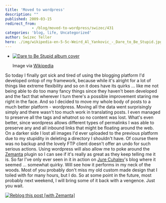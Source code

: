 ```yaml
---
title: 'Moved to wordpress'
description: ""
published: 2009-03-15
redirect_from: 
            - /blog/moved-to-wordpress/swizec/431
categories: 'blog, life, Uncategorized'
author: Swizec Teller
hero: ./img/wikipedia-en-5-5c-Weird_Al_Yankovic_-_Dare_to_Be_Stupid.jpg
---
```

- [![Dare to Be Stupid album cover](./img/wikipedia-en-5-5c-Weird_Al_Yankovic_-_Dare_to_Be_Stupid.jpg "Dare to Be Stupid album cover")](http://en.wikipedia.org/wiki/Image:Weird_Al_Yankovic_-_Dare_to_Be_Stupid.jpg)

  Image via [Wikipedia](http://en.wikipedia.org/wiki/Image:Weird_Al_Yankovic_-_Dare_to_Be_Stupid.jpg)

So today I finally got sick and tired of using the blogging platform I'd developed ontop of my framework, because while it's alright for a lot of things like extreme flexibility and so on it does have its quirks ... like me not being able to do too many fancy things since they haven't been developed and the fact that wherever I turn there's a possible improvement staring me right in the face. And so I decided to move my whole body of posts to a much better platform - wordpress. Moving all the data went surprisingly simply and there wasn't too much work in translating posts. I even managed to preserve all the tags and whatnot so no content was lost. What's even better, since wordpress allows different types of permalinks I was able to preserve any and all inbound links that might be floating around the web. On a darker side I lost all images I'd ever uploaded to the previous platform due to my stupidity in deleting a directory I shouldn't have. Of course there was no backup and the lovely FTP client doesn't offer an undo for such serious actions. Using wordpress will also allow me to poke around the [Zemanta](http://www.zemanta.com "Zemanta") plugin so I can see if it's really as great as they keep telling me it is. So far I've only ever seen in it in action on [Jure Cuhalev](http://www.jurecuhalev.com/blog "Jure Cuhalev")'s blog where it seemed ... somewhat quirky. Will see how it performs in my neck of the woods. Most of you probably don't miss my old custom made design that I toiled with for many hours, but I do. So at some point in the future, most probably next weekend, I will bring some of it back with a vengence. Just you wait.

[![Reblog this post \[with Zemanta\]](http://img.zemanta.com/reblog_e.png?x-id=3a41f717-f8b8-401f-ad3d-439c38d97552)](http://reblog.zemanta.com/zemified/3a41f717-f8b8-401f-ad3d-439c38d97552/ "Zemified by Zemanta")
